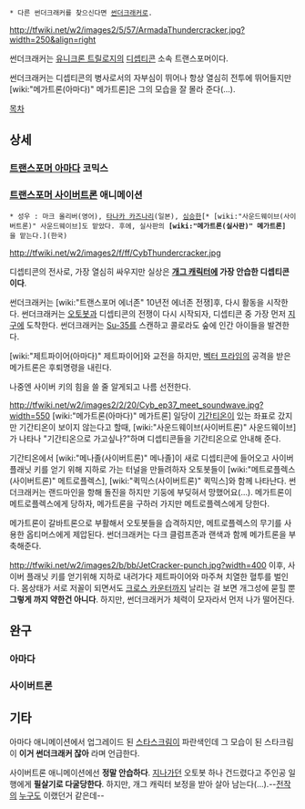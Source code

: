  * 다른 썬더크래커를 찾으신다면 [[썬더크래커]]로.

http://tfwiki.net/w2/images2/5/57/ArmadaThundercracker.jpg?width=250&align=right

썬더크래커는 [[유니크론 트릴로지]]의 [[디셉티콘]] 소속 트랜스포머이다.

썬더크래커는 디셉티콘의 병사로서의 자부심이 뛰어나 항상 열심히 전투에 뛰어들지만 [wiki:"메가트론(아마다)" 메가트론]은 그의 모습을 잘 몰라 준다(…).

[[목차]]

== 상세 ==
=== [[트랜스포머 아마다]] 코믹스 ===

=== [[트랜스포머 사이버트론]] 애니메이션 ===
 * 성우 : 마크 올리버(영어), [[타나카 카즈나리]](일본), [[심승한]][* [wiki:"사운드웨이브(사이버트론)" 사운드웨이브]도 맡았다. 후에, 실사판의 '''[wiki:"메가트론(실사판)" 메가트론]'''을 맡는다.](한국)
http://tfwiki.net/w2/images2/f/ff/CybThundercracker.jpg

디셉티콘의 전사로, 가장 열심히 싸우지만 실상은 '''[[개그 캐릭터]]에 가장 안습한 디셉티콘이다'''.

썬더크래커는 [wiki:"트랜스포머 에너존" 10년전 에너존 전쟁]후, 다시 활동을 시작한다. 썬더크래커는 [[오토봇]]과 디셉티콘의 전쟁이 다시 시작되자, 디셉티콘 중 가장 먼저 [[지구]]에 도착한다. 썬더크래커는 [[Su-35]]를 스캔하고 콜로라도 숲에 인간 아이들을 발견한다.

[wiki:"제트파이어(아마다)" 제트파이어]와 교전을 하지만, [[벡터 프라임]]의 공격을 받은 메가트론은 후퇴명령을 내린다.

나중엔 사이버 키의 힘을 쓸 줄 알게되고 나름 선전한다.

http://tfwiki.net/w2/images2/2/20/Cyb_ep37_meet_soundwave.jpg?width=550
[wiki:"메가트론(아마다)" 메가트론] 일당이 [[기간티온]]이 있는 좌표로 갔지만 기간티온이 보이지 않는다고 할때, [wiki:"사운드웨이브(사이버트론)" 사운드웨이브]가 나타나 "기간티온으로 가고싶나?"하며 디셉티콘들을 기간티온으로 안내해 준다.

기간티온에서 [wiki:"메나졸(사이버트론)" 메나졸]이 새로 디셉티콘에 들어오고 사이버 플래닛 키를 얻기 위해 지하로 가는 터널을 만들려하자 오토봇들이 [wiki:"메트로플렉스(사이버트론)" 메트로플렉스], [wiki:"퀵믹스(사이버트론)" 퀵믹스]와 함께 나타난다. 썬더크래커는 랜드마인을 항해 돌진을 하지만 기둥에 부딪혀서 망했어요(…). 메가트론이 메트로플렉스에게 당하자, 메가트론을 구하러 가지만 메트로플렉스에게 당한다.

메가트론이 갈바트론으로 부활해서 오토봇들을 습격하지만, 메트로플렉스의 무기를 사용한 옵티머스에게 제압된다. 썬더크래커는 다크 클럼프존과 랜색과 함께 메가트론을 부축해준다.

http://tfwiki.net/w2/images2/b/bb/JetCracker-punch.jpg?width=400
이후, 사이버 플래닛 키를 얻기위해 지하로 내려가다 제트파이어와 마주쳐 치열한 혈투를 벌인다. 몸상태가 서로 저꼴이 되면서도 [[크로스 카운터]]까지 날리는 걸 보면 개그성에 묻힐 뿐 '''그렇게 까지 약한건 아니다'''. 하지만, 썬더크래커가 체력이 모자라서 먼저 나가 떨어진다.

== 완구 ==
=== 아마다 ===

=== 사이버트론 ===

== 기타 ==
아마다 애니메이션에서 업그레이드 된 [[스타스크림(아마다)|스타스크림]]이 파란색인데 그 모습이 된 스타크림이 '''이거 썬더크래커 잖아''' 라며 언급한다.

사이버트론 애니메이션에선 '''정말 안습하다'''. [[지나가던]] 오토봇 하나 건드렸다고 주인공 일행에게 '''필살기로 다굴당한다'''. 하지만, 개그 캐릭터 보정을 받아 살아 남는다(…).--[[비스트 워즈|전작]]의 [[와스피네이토(BW)|누구]]도 이랬던거 같은데--
